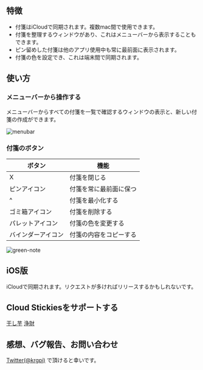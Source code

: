 ## 特徴
- 付箋はiCloudで同期されます。複数mac間で使用できます。
- 付箋を整理するウィンドウがあり、これはメニューバーから表示することもできます。
- ピン留めした付箋は他のアプリ使用中も常に最前面に表示されます。
- 付箋の色を設定でき、これは端末間で同期されます。

## 使い方
### メニューバーから操作する
  メニューバーからすべての付箋を一覧で確認するウィンドウの表示と、新しい付箋の作成ができます。

![menubar](/stickies-menubar.png)

### 付箋のボタン

| ボタン | 機能 |
|--------|------|
| X | 付箋を閉じる |
| ピンアイコン | 付箋を常に最前面に保つ |
| ^ | 付箋を最小化する |
| ゴミ箱アイコン | 付箋を削除する |
| パレットアイコン | 付箋の色を変更する |
| バインダーアイコン | 付箋の内容をコピーする |

![green-note](/green-note.png)

## iOS版
iCloudで同期されます。リクエストが多ければリリースするかもしれないです。

## Cloud Stickiesをサポートする

[干し芋](https://www.amazon.jp/hz/wishlist/ls/2OKB2CHKXX8OX?ref_=wl_share)
[浄財](https://paypal.me/krgpi?country.x=JP&locale.x=ja_JP)

## 感想、バグ報告、お問い合わせ
[Twitter(@krgpi)](https://twitter.com/krgpi) で頂けると幸いです。
